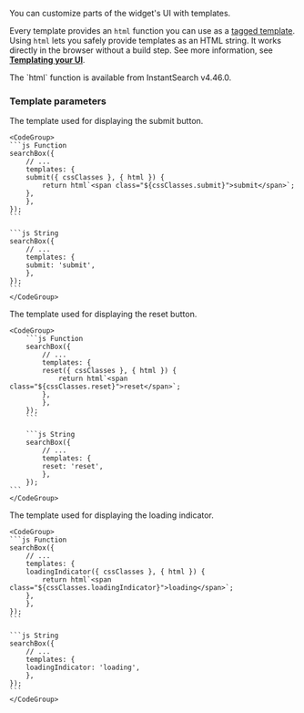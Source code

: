 
You can customize parts of the widget's UI with templates.

Every template provides an `html` function you can use as a [tagged template](https://developer.mozilla.org/en-US/docs/Web/JavaScript/Reference/Template_literals#tagged_templates).
Using `html` lets you safely provide templates as an HTML string.
It works directly in the browser without a build step.
See more information, see [**Templating your UI**](https://www.algolia.com/doc/guides/building-search-ui/widgets/customize-an-existing-widget/js/#templating-your-ui).

<Note>
    The `html` function is available from InstantSearch v4.46.0.
</Note>

### Template parameters

<ParamField path="submit" type="string (deprecated) or function" default="true">
    The template used for displaying the submit button.

    <CodeGroup>
    ```js Function
    searchBox({
        // ...
        templates: {
        submit({ cssClasses }, { html }) {
            return html`<span class="${cssClasses.submit}">submit</span>`;
        },
        },
    });
    ```

    ```js String
    searchBox({
        // ...
        templates: {
        submit: 'submit',
        },
    });
    ```
    </CodeGroup>
</ParamField>

<ParamField path="reset" type="string (deprecated) or function" default="true">
    The template used for displaying the reset button.

    <CodeGroup>
        ```js Function
        searchBox({
            // ...
            templates: {
            reset({ cssClasses }, { html }) {
                return html`<span class="${cssClasses.reset}">reset</span>`;
            },
            },
        });
        ```

        ```js String
        searchBox({
            // ...
            templates: {
            reset: 'reset',
            },
        });
    ```
    </CodeGroup>
</ParamField>

<ParamField path="loadingIndicator" type="string (deprecated) or function" default="true">
    The template used for displaying the loading indicator.

    <CodeGroup>
    ```js Function
    searchBox({
        // ...
        templates: {
        loadingIndicator({ cssClasses }, { html }) {
            return html`<span class="${cssClasses.loadingIndicator}">loading</span>`;
        },
        },
    });
    ```

    ```js String
    searchBox({
        // ...
        templates: {
        loadingIndicator: 'loading',
        },
    });
    ```
    </CodeGroup>
</ParamField>





